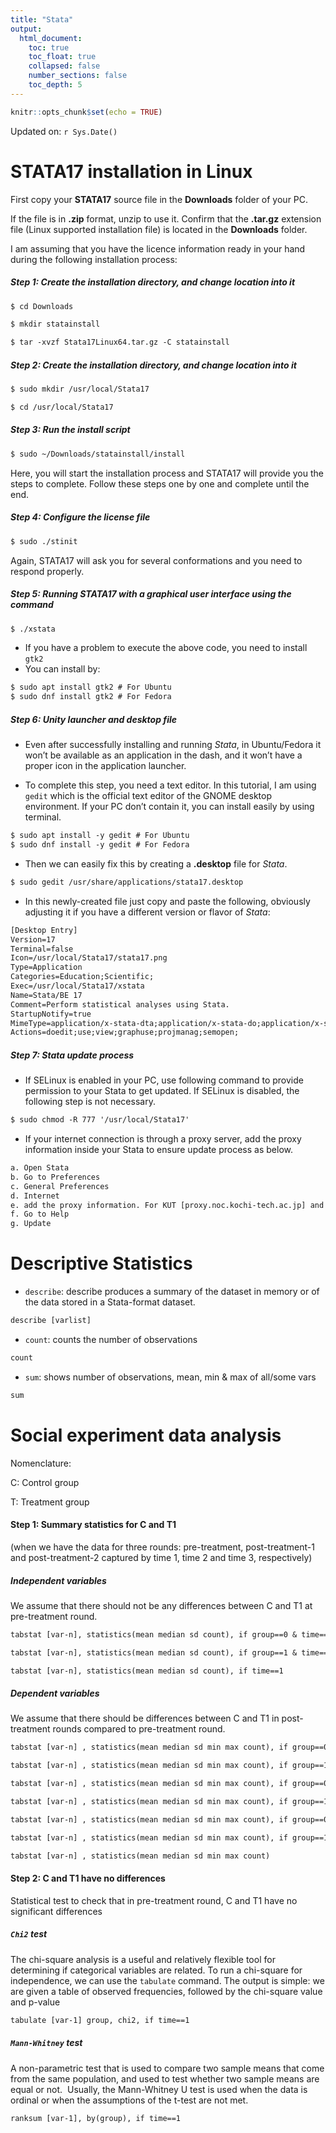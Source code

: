 ```yaml
---
title: "Stata"
output:
  html_document:
    toc: true
    toc_float: true
    collapsed: false
    number_sections: false
    toc_depth: 5
---
```


```r
knitr::opts_chunk$set(echo = TRUE)
```

Updated on: `r Sys.Date()`

# STATA17 installation in Linux

First copy your **STATA17** source file in the **Downloads** folder of your PC.

If the file is in **.zip** format, unzip to use it. Confirm that the **.tar.gz** extension file (Linux supported installation file) is located in the **Downloads** folder.

I am assuming that you have the licence information ready in your hand during the following installation process:

##### Step 1: Create the installation directory, and change location into it

```txt
$ cd Downloads
```

```txt
$ mkdir statainstall
```

```txt
$ tar -xvzf Stata17Linux64.tar.gz -C statainstall
```

##### Step 2: Create the installation directory, and change location into it

```txt
$ sudo mkdir /usr/local/Stata17
```

```txt
$ cd /usr/local/Stata17
```

##### Step 3: Run the install script

```txt
$ sudo ~/Downloads/statainstall/install
```

Here, you will start the installation process and STATA17 will provide you the steps to complete. Follow these steps one by one and complete until the end.

##### Step 4: Configure the license file

```txt
$ sudo ./stinit
```

Again, STATA17 will ask you for several conformations and you need to respond properly.

##### Step 5: Running STATA17 with a graphical user interface using the command

```txt
$ ./xstata
```

-   If you have a problem to execute the above code, you need to install `gtk2`
-   You can install by:

```txt
$ sudo apt install gtk2 # For Ubuntu
$ sudo dnf install gtk2 # For Fedora
```

##### Step 6: Unity launcher and desktop file

-   Even after successfully installing and running *Stata*, in Ubuntu/Fedora it won’t be available as an application in the dash, and it won’t have a proper icon in the application launcher.

-   To complete this step, you need a text editor. In this tutorial, I am using `gedit` which is the official text editor of the GNOME desktop environment. If your PC don't contain it, you can install easily by using terminal.

```txt
$ sudo apt install -y gedit # For Ubuntu
$ sudo dnf install -y gedit # For Fedora
```

-   Then we can easily fix this by creating a **.desktop** file for *Stata*.

```txt
$ sudo gedit /usr/share/applications/stata17.desktop
```

-   In this newly-created file just copy and paste the following, obviously adjusting it if you have a different version or flavor of *Stata*:

```txt
[Desktop Entry]
Version=17
Terminal=false
Icon=/usr/local/Stata17/stata17.png
Type=Application
Categories=Education;Scientific;
Exec=/usr/local/Stata17/xstata
Name=Stata/BE 17
Comment=Perform statistical analyses using Stata.
StartupNotify=true
MimeType=application/x-stata-dta;application/x-stata-do;application/x-stata-smcl;application/x-stata-stpr;application/x-stata-gph;application/x-stata-stsem;
Actions=doedit;use;view;graphuse;projmanag;semopen;
```

##### Step 7: Stata update process

-   If SELinux is enabled in your PC, use following command to provide permission to your Stata to get updated. If SELinux is disabled, the following step is not necessary.

```txt
$ sudo chmod -R 777 '/usr/local/Stata17'
```

-   If your internet connection is through a proxy server, add the proxy information inside your Stata to ensure update process as below.

```txt
a. Open Stata
b. Go to Preferences
c. General Preferences
d. Internet
e. add the proxy information. For KUT [proxy.noc.kochi-tech.ac.jp] and port [3128]
f. Go to Help
g. Update
```

# Descriptive Statistics

-   `describe`: describe produces a summary of the dataset in memory or of the data stored in a Stata-format dataset.

```txt
describe [varlist] 
```

-   `count`: counts the number of observations

```txt
count 
```

-   `sum`: shows number of observations, mean, min & max of all/some vars

```txt
sum 
```

# Social experiment data analysis

Nomenclature:

C: Control group

T: Treatment group

#### Step 1: Summary statistics for C and T1 
(when we have the data for three rounds: pre-treatment, post-treatment-1 and post-treatment-2 captured by time 1, time 2 and time 3, respectively)

##### Independent variables

We assume that there should not be any differences between C and T1 at pre-treatment round.

```txt
tabstat [var-n], statistics(mean median sd count), if group==0 & time==1

tabstat [var-n], statistics(mean median sd count), if group==1 & time==1

tabstat [var-n], statistics(mean median sd count), if time==1
```

##### Dependent variables

We assume that there should be differences between C and T1 in post-treatment rounds compared to pre-treatment round.

```txt
tabstat [var-n] , statistics(mean median sd min max count), if group==0 & time==1

tabstat [var-n] , statistics(mean median sd min max count), if group==1 & time==1

tabstat [var-n] , statistics(mean median sd min max count), if group==0 & time==2

tabstat [var-n] , statistics(mean median sd min max count), if group==1 & time==2

tabstat [var-n] , statistics(mean median sd min max count), if group==0 & time==3

tabstat [var-n] , statistics(mean median sd min max count), if group==1 & time==3

tabstat [var-n] , statistics(mean median sd min max count)
```

#### Step 2: C and T1 have no differences

Statistical test to check that in pre-treatment round, C and T1 have no significant differences

##### `Chi2` test

The chi-square analysis is a useful and relatively flexible tool for determining if categorical variables are related. To run a chi-square for independence, we can use the `tabulate` command. The output is simple: we are given a table of observed frequencies, followed by the chi-square value and p-value

```txt
tabulate [var-1] group, chi2, if time==1
```

##### `Mann-Whitney` test

A non-parametric test that is used to compare two sample means that come from the same population, and used to test whether two sample means are equal or not.  Usually, the Mann-Whitney U test is used when the data is ordinal or when the assumptions of the t-test are not met.

```txt
ranksum [var-1], by(group), if time==1
```

